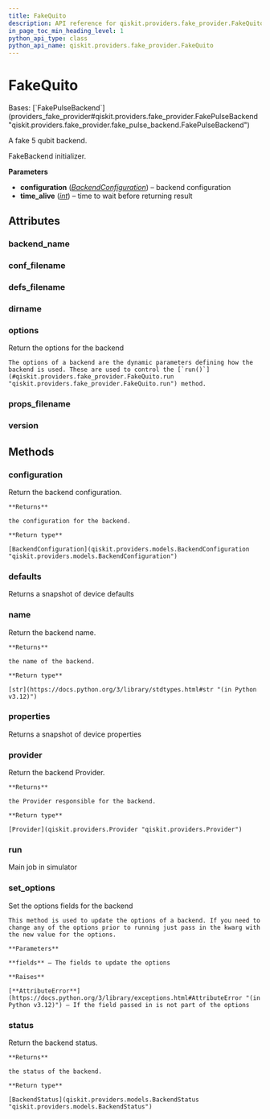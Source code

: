 ```yaml
---
title: FakeQuito
description: API reference for qiskit.providers.fake_provider.FakeQuito
in_page_toc_min_heading_level: 1
python_api_type: class
python_api_name: qiskit.providers.fake_provider.FakeQuito
---
```


# FakeQuito

<Class id="qiskit.providers.fake_provider.FakeQuito" isDedicatedPage={true} github="https://github.com/qiskit/qiskit/tree/stable/0.45/qiskit/providers/fake_provider/backends/quito/fake_quito.py" signature="qiskit.providers.fake_provider.FakeQuito">
  Bases: [`FakePulseBackend`](providers_fake_provider#qiskit.providers.fake_provider.FakePulseBackend "qiskit.providers.fake_provider.fake_pulse_backend.FakePulseBackend")

  A fake 5 qubit backend.

  FakeBackend initializer.

  **Parameters**

  *   **configuration** ([*BackendConfiguration*](qiskit.providers.models.BackendConfiguration "qiskit.providers.models.BackendConfiguration")) – backend configuration
  *   **time\_alive** ([*int*](https://docs.python.org/3/library/functions.html#int "(in Python v3.12)")) – time to wait before returning result

  ## Attributes

  ### backend\_name

  <Attribute id="qiskit.providers.fake_provider.FakeQuito.backend_name" name="backend_name" attributeValue="= 'fake_quito'" />

  ### conf\_filename

  <Attribute id="qiskit.providers.fake_provider.FakeQuito.conf_filename" name="conf_filename" attributeValue="= 'conf_quito.json'" />

  ### defs\_filename

  <Attribute id="qiskit.providers.fake_provider.FakeQuito.defs_filename" name="defs_filename" attributeValue="= 'defs_quito.json'" />

  ### dirname

  <Attribute id="qiskit.providers.fake_provider.FakeQuito.dirname" name="dirname" attributeValue="= '/home/runner/work/qiskit/qiskit/qiskit/providers/fake_provider/backends/quito'" />

  ### options

  <Attribute id="qiskit.providers.fake_provider.FakeQuito.options" name="options">
    Return the options for the backend

    The options of a backend are the dynamic parameters defining how the backend is used. These are used to control the [`run()`](#qiskit.providers.fake_provider.FakeQuito.run "qiskit.providers.fake_provider.FakeQuito.run") method.
  </Attribute>

  ### props\_filename

  <Attribute id="qiskit.providers.fake_provider.FakeQuito.props_filename" name="props_filename" attributeValue="= 'props_quito.json'" />

  ### version

  <Attribute id="qiskit.providers.fake_provider.FakeQuito.version" name="version" attributeValue="= 1" />

  ## Methods

  ### configuration

  <Function id="qiskit.providers.fake_provider.FakeQuito.configuration" name="configuration" signature="configuration()">
    Return the backend configuration.

    **Returns**

    the configuration for the backend.

    **Return type**

    [BackendConfiguration](qiskit.providers.models.BackendConfiguration "qiskit.providers.models.BackendConfiguration")
  </Function>

  ### defaults

  <Function id="qiskit.providers.fake_provider.FakeQuito.defaults" name="defaults" signature="defaults()">
    Returns a snapshot of device defaults
  </Function>

  ### name

  <Function id="qiskit.providers.fake_provider.FakeQuito.name" name="name" signature="name()">
    Return the backend name.

    **Returns**

    the name of the backend.

    **Return type**

    [str](https://docs.python.org/3/library/stdtypes.html#str "(in Python v3.12)")
  </Function>

  ### properties

  <Function id="qiskit.providers.fake_provider.FakeQuito.properties" name="properties" signature="properties()">
    Returns a snapshot of device properties
  </Function>

  ### provider

  <Function id="qiskit.providers.fake_provider.FakeQuito.provider" name="provider" signature="provider()">
    Return the backend Provider.

    **Returns**

    the Provider responsible for the backend.

    **Return type**

    [Provider](qiskit.providers.Provider "qiskit.providers.Provider")
  </Function>

  ### run

  <Function id="qiskit.providers.fake_provider.FakeQuito.run" name="run" signature="run(run_input, **kwargs)">
    Main job in simulator
  </Function>

  ### set\_options

  <Function id="qiskit.providers.fake_provider.FakeQuito.set_options" name="set_options" signature="set_options(**fields)">
    Set the options fields for the backend

    This method is used to update the options of a backend. If you need to change any of the options prior to running just pass in the kwarg with the new value for the options.

    **Parameters**

    **fields** – The fields to update the options

    **Raises**

    [**AttributeError**](https://docs.python.org/3/library/exceptions.html#AttributeError "(in Python v3.12)") – If the field passed in is not part of the options
  </Function>

  ### status

  <Function id="qiskit.providers.fake_provider.FakeQuito.status" name="status" signature="status()">
    Return the backend status.

    **Returns**

    the status of the backend.

    **Return type**

    [BackendStatus](qiskit.providers.models.BackendStatus "qiskit.providers.models.BackendStatus")
  </Function>
</Class>

